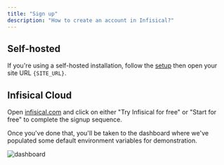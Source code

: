 ---
title: "Sign up"
description: "How to create an account in Infisical?"
---

## Self-hosted

If you're using a self-hosted installation, follow the [setup](/self-hosting/overview) then open your site URL `{SITE_URL}`.

## Infisical Cloud

Open [infisical.com](https://infisical.com/) and click on either "Try Infisical for free" or "Start for free" to complete the signup sequence.

Once you've done that, you'll be taken to the dashboard where we've populated some default environment variables for demonstration.

![dashboard](../../images/dashboard.png)
